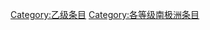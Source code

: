 {{catmore1|[[Wikipedia:南极洲专题|Wikipedia:南极洲专题]]}}
{{Articles by Quality| topic=南极洲|project=南极洲|format=TOC}}
{{Wikipedia category}}
{{emptycat}}
[[Category:乙级条目|Category:乙级条目]]
[[Category:各等级南极洲条目|Category:各等级南极洲条目]]